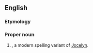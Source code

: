 ==English==

===Etymology===
{{rfe|en}}

===Proper noun===
{{en-proper noun}}

# {{given name|female|from=Germanic languages}}, a modern spelling variant of [[Jocelyn]].